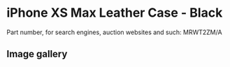 
# iPhone XS Max Leather Case - Black

Part number, for search engines, auction websites and such: MRWT2ZM/A

## Image gallery

<div style={{ width: "768px" }}>
  <GalleryComponent
    images={[
      {
        original: "/everysource/MRWT2.png",
        thumbnail: "/everypreview/MRWT2.png",
      },
      {
        original: "/everysource/MRWT2_AV1_GOLD.png",
        thumbnail: "/everypreview/MRWT2_AV1_GOLD.png",
      },
      {
        original: "/everysource/MRWT2_AV1_SILVER.png",
        thumbnail: "/everypreview/MRWT2_AV1_SILVER.png",
      },
      {
        original: "/everysource/MRWT2_AV1_SPACE_GRAY.png",
        thumbnail: "/everypreview/MRWT2_AV1_SPACE_GRAY.png",
      },
      {
        original: "/everysource/MRWT2_AV2.png",
        thumbnail: "/everypreview/MRWT2_AV2.png",
      }
    ]}
  />
</div>